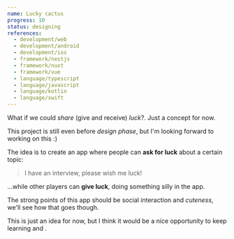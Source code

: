 ```yaml
---
name: Lucky cactus
progress: 10
status: designing
references:
  - development/web
  - development/android
  - development/ios
  - framework/nestjs
  - framework/nuxt
  - framework/vue
  - language/typescript
  - language/javascript
  - language/kotlin
  - language/swift
---
```


What if we could _share_ (give and receive) _luck_?. Just a concept for now.

This project is still even before _design phase_, but I'm looking forward to working on this :)

The idea is to create an app where people can **ask for luck** about a certain topic:

> I have an interview, please wish me luck!

...while other players can **give luck**, doing something silly in the app.

The strong points of this app should be social interaction and _cuteness_, we'll see how that goes though.

This is just an idea for now, but I think it would be a nice opportunity to keep learning [](development/ios) and [](development/android).
